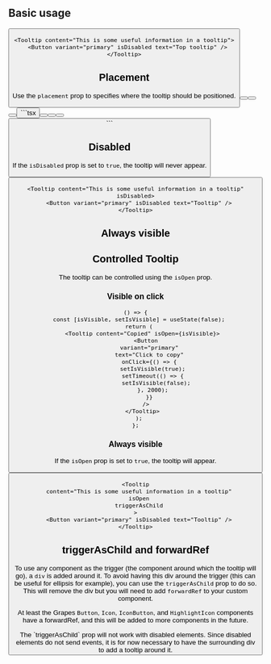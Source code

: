 

## Basic usage

<Preview>
  <Tooltip
    content="This is some useful information in a tooltip"
    placement="top"
    triggerAsChild
  >
    <Button variant="primary" isDisabled text="Top tooltip" />
  </Tooltip>
</Preview>

```tsx
<Tooltip content="This is some useful information in a tooltip">
  <Button variant="primary" isDisabled text="Top tooltip" />
</Tooltip>
```

## Placement

Use the `placement` prop to specifies where the tooltip should be positioned.

<Preview>
  <Tooltip
    content="This is some useful information in a tooltip"
    placement="top"
  >
    <Button variant="primary" isDisabled text="Top tooltip" />
  </Tooltip>
  <Tooltip
    content="This is some useful information in a tooltip"
    placement="bottom"
  >
    <Button variant="primary" isDisabled text="Bottom tooltip" />
  </Tooltip>
  <Tooltip
    content="This is some useful information in a tooltip"
    placement="left"
  >
    <Button variant="primary" isDisabled text="Left tooltip" />
  </Tooltip>
  <Tooltip
    content="This is some useful information in a tooltip"
    placement="right"
  >
    <Button variant="primary" isDisabled text="Right tooltip" />
  </Tooltip>
</Preview>
```tsx
<Tooltip content="This is some useful information in a tooltip" placement="top">
  <Button variant="primary" isDisabled text="Top tooltip" />
</Tooltip>
<Tooltip
  content="This is some useful information in a tooltip"
  placement="bottom"
>
  <Button variant="primary" isDisabled text="Bottom tooltip" />
</Tooltip>
<Tooltip
  content="This is some useful information in a tooltip"
  placement="left"
>
  <Button variant="primary" isDisabled text="Left tooltip" />
</Tooltip>
<Tooltip
  content="This is some useful information in a tooltip"
  placement="right"
>
  <Button variant="primary" isDisabled text="Right tooltip" />
</Tooltip>
```

## Disabled

If the `isDisabled` prop is set to `true`, the tooltip will never appear.

<Preview>
  <Tooltip content="This is some useful information in a tooltip" isDisabled>
    <Button variant="primary" isDisabled text="Tooltip" />
  </Tooltip>
</Preview>

```tsx
<Tooltip content="This is some useful information in a tooltip" isDisabled>
  <Button variant="primary" isDisabled text="Tooltip" />
</Tooltip>
```

## Always visible

## Controlled Tooltip

The tooltip can be controlled using the `isOpen` prop.

### Visible on click

<VisibleOnClick />

```tsx
() => {
  const [isVisible, setIsVisible] = useState(false);
  return (
    <Tooltip content="Copied" isOpen={isVisible}>
      <Button
        variant="primary"
        text="Click to copy"
        onClick={() => {
          setIsVisible(true);
          setTimeout(() => {
            setIsVisible(false);
          }, 2000);
        }}
      />
    </Tooltip>
  );
};
```

### Always visible

If the `isOpen` prop is set to `true`, the tooltip will appear.

<Preview>
  <Tooltip
    content="This is some useful information in a tooltip"
    isOpen
    placement="right"
    triggerAsChild
  >
    <Button variant="primary" isDisabled text="Tooltip" />
  </Tooltip>
</Preview>

```tsx
<Tooltip
  content="This is some useful information in a tooltip"
  isOpen
  triggerAsChild
>
  <Button variant="primary" isDisabled text="Tooltip" />
</Tooltip>
```

## triggerAsChild and forwardRef

To use any component as the trigger (the component around which the tooltip will go), a `div` is added around it.
To avoid having this div around the trigger (this can be useful for ellipsis for example), you can use the `triggerAsChild` prop to do so. This will remove the div but you will need to add `forwardRef` to your custom component.

At least the Grapes `Button`, `Icon`, `IconButton`, and `HighlightIcon` components have a forwardRef, and this will be added to more components in the future.

<Callout variant="alert" title="Disabled elements">
  The `triggerAsChild` prop will not work with disabled elements. Since disabled
  elements do not send events, it is for now necessary to have the surrounding
  div to add a tooltip around it.
</Callout>
